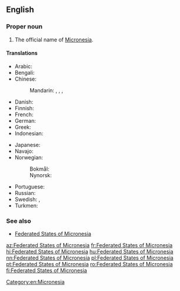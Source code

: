 ==English==

===Proper noun===
{{en-proper noun|head=[[federated|Federated]] [[state|States]] [[of]] [[Micronesia]]}}

# The official name of [[Micronesia]].

====Translations====
{{trans-top|official name of Micronesia}}
* Arabic: {{t|ar|وِلَايَات مِيكْرونِيسِيَا الْمُتَّحِدَة|f|p|tr=wilāyāt mikrōnēsiyā l-muttaḥida}}
* Bengali: {{t|bn|মাইক্রোনেশিয়া যুক্তরাজ্য|sc=Beng}}
* Chinese:
*: Mandarin: {{t|cmn|密克羅尼西亞聯邦|sc=Hani}}, {{t|cmn|密克罗尼西亚联邦|tr=Mìkèluóníxīyǎ liánbāng|sc=Hani}}, {{t|cmn|米克羅尼西亞聯邦|sc=Hani}}, {{t|cmn|米克罗尼西亚联邦|tr=Mìkèluóníxīyǎ liánbāng|sc=Hani}}
* Danish: {{t+|da|Mikronesiens Forenede Stater|p}}
* Finnish: {{t+|fi|Mikronesian liittovaltio}}
* French: {{t+|fr|États fédérés de Micronésie|m-p}}
* German: {{t+|de|Föderierte Staaten von Mikronesien|m-p}}
* Greek: {{t|el|Ομόσπονδες Πολιτείες της Μικρονησίας|f-p|sc=Grek}}
* Indonesian: {{t+|id|Federasi Mikronesia}}
{{trans-mid}}
* Japanese: {{t|ja|ミクロネシア連邦|sc=Jpan|tr=Mikuronesia renpō}}
* Navajo: {{t|nv|Eʼeʼaahjí Tónteel bikáaʼgi Kéyah Yázhí dah Ndaaʼeełgo Ałhidadiidzooígíí}}
* Norwegian:
*: Bokmål: {{t|nb|Mikronesiaføderasjonen}}
*: Nynorsk: {{t+|nn|Mikronesiaføderasjonen}}
* Portuguese: {{t+|pt|Estados Federados da Micronésia|m-p}}
* Russian: {{t|ru|Федерати́вные Шта́ты Микроне́зии|m-p|tr=Federatívnyje Štáty Mikronɛ́zii}}
* Swedish: {{t+|sv|Mikronesiens federerade stater}}, {{t+|sv|Mikronesiska federationen}}
* Turkmen: {{t|tk|Mikroneziýanyň Birleşen Ştatlary}}
{{trans-bottom}}

[[Category:en:Micronesia]]

===See also===
* [[w:Federated States of Micronesia|Federated States of Micronesia]]

[[az:Federated States of Micronesia]]
[[fr:Federated States of Micronesia]]
[[hi:Federated States of Micronesia]]
[[hu:Federated States of Micronesia]]
[[nn:Federated States of Micronesia]]
[[pl:Federated States of Micronesia]]
[[pt:Federated States of Micronesia]]
[[ro:Federated States of Micronesia]]
[[fi:Federated States of Micronesia]]